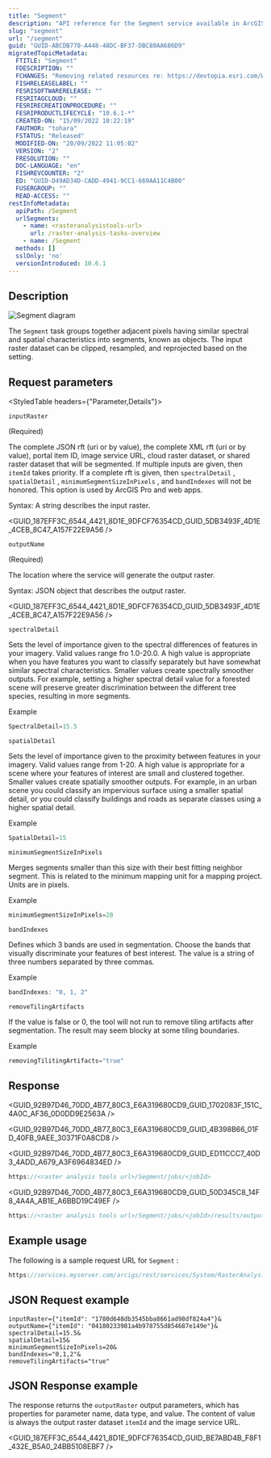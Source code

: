 ```yaml
---
title: "Segment"
description: "API reference for the Segment service available in ArcGIS Enterprise."
slug: "segment"
url: "/segment"
guid: "GUID-ABCDB770-A448-48DC-BF37-DBC80AA686D9"
migratedTopicMetadata:
  FTITLE: "Segment"
  FDESCRIPTION: ""
  FCHANGES: "Removing related resources re: https://devtopia.esri.com/WebGIS/arcgis-rest-api-documentation/issues/191"
  FISHRELEASELABEL: ""
  FESRISOFTWARERELEASE: ""
  FESRITAGCLOUD: ""
  FESRIRECREATIONPROCEDURE: ""
  FESRIPRODUCTLIFECYCLE: "10.6.1-*"
  CREATED-ON: "15/09/2022 10:22:19"
  FAUTHOR: "tohara"
  FSTATUS: "Released"
  MODIFIED-ON: "20/09/2022 11:05:02"
  VERSION: "2"
  FRESOLUTION: ""
  DOC-LANGUAGE: "en"
  FISHREVCOUNTER: "2"
  ED: "GUID-D49AD34D-CADD-4941-9CC1-669AA11C4B00"
  FUSERGROUP: ""
  READ-ACCESS: ""
restInfoMetadata:
  apiPath: /Segment
  urlSegments:
    - name: <rasteranalysistools-url>
      url: /raster-analysis-tasks-overview
    - name: /Segment
  methods: []
  sslOnly: 'no'
  versionIntroduced: 10.6.1
---
```



## Description

![Segment diagram](./images/GUID-667FBC3C-42A6-48C0-8241-E4C110C50FE9-web.png)

The `Segment`  task groups together adjacent pixels having similar spectral and spatial characteristics into segments, known as objects. The input raster dataset can be clipped, resampled, and reprojected based on the setting.

##  Request parameters

<StyledTable headers={"Parameter,Details"}>

<StyledTableRow>

<StyledTableCell cellStyle="markdown">

`inputRaster` 

(Required)

</StyledTableCell>

<StyledTableCell cellStyle="markdown">

The complete JSON rft (uri or by value), the complete XML rft (uri or by value), portal item ID, image service URL, cloud raster dataset, or shared raster dataset that will be segmented. If multiple inputs are given, then `itemId`  takes priority. If a complete rft is given, then `spectralDetail` , `spatialDetail` , `minimumSegmentSizeInPixels` , and `bandIndexes`  will not be honored. This option is used by ArcGIS Pro and web apps.

Syntax: A string describes the input raster.

<GUID_187EFF3C_6544_4421_8D1E_9DFCF76354CD_GUID_5DB3493F_4D1E_4CEB_8C47_A157F22E9A56 />

</StyledTableCell>

</StyledTableRow>

<StyledTableRow>

<StyledTableCell cellStyle="markdown">

`outputName` 

(Required)

</StyledTableCell>

<StyledTableCell cellStyle="markdown">

The location where the service will generate the output raster.

Syntax: JSON object that describes the output raster.

<GUID_187EFF3C_6544_4421_8D1E_9DFCF76354CD_GUID_5DB3493F_4D1E_4CEB_8C47_A157F22E9A56 />

</StyledTableCell>

</StyledTableRow>

<StyledTableRow>

<StyledTableCell cellStyle="markdown">

`spectralDetail` 

</StyledTableCell>

<StyledTableCell cellStyle="markdown">

Sets the level of importance given to the spectral differences of features in your imagery. Valid values range fro 1.0-20.0. A high value is appropriate when you have features you want to classify separately but have somewhat similar spectral characteristics. Smaller values create spectrally smoother outputs. For example, setting a higher spectral detail value for a forested scene will preserve greater discrimination between the different tree species, resulting in more segments.

Example

```javascript
SpectralDetail=15.5
```

 

</StyledTableCell>

</StyledTableRow>

<StyledTableRow>

<StyledTableCell cellStyle="markdown">

`spatialDetail` 

</StyledTableCell>

<StyledTableCell cellStyle="markdown">

Sets the level of importance given to the proximity between features in your imagery. Valid values range from 1-20. A high value is appropriate for a scene where your features of interest are small and clustered together. Smaller values create spatially smoother outputs. For example, in an urban scene you could classify an impervious surface using a smaller spatial detail, or you could classify buildings and roads as separate classes using a higher spatial detail.

Example

```javascript
SpatialDetail=15
```

 

</StyledTableCell>

</StyledTableRow>

<StyledTableRow>

<StyledTableCell cellStyle="markdown">

`minimumSegmentSizeInPixels` 

</StyledTableCell>

<StyledTableCell cellStyle="markdown">

Merges segments smaller than this size with their best fitting neighbor segment. This is related to the minimum mapping unit for a mapping project. Units are in pixels.

Example

```javascript
minimumSegmentSizeInPixels=20
```

 

</StyledTableCell>

</StyledTableRow>

<StyledTableRow>

<StyledTableCell cellStyle="markdown">

`bandIndexes` 

</StyledTableCell>

<StyledTableCell cellStyle="markdown">

Defines which 3 bands are used in segmentation. Choose the bands that visually discriminate your features of best interest. The value is a string of three numbers separated by three commas.

Example

```javascript
bandIndexes: "0, 1, 2"
```

 

</StyledTableCell>

</StyledTableRow>

<StyledTableRow>

<StyledTableCell cellStyle="markdown">

`removeTilingArtifacts` 

</StyledTableCell>

<StyledTableCell cellStyle="markdown">

If the value is false or 0, the tool will not run to remove tiling artifacts after segmentation. The result may seem blocky at some tiling boundaries.

Example

```javascript
removingTilitingArtifacts="true"
```

 

</StyledTableCell>

</StyledTableRow>

</StyledTable>

## Response

<GUID_92B97D46_70DD_4B77_80C3_E6A319680CD9_GUID_1702083F_151C_4A0C_AF36_0D0DD9E2563A />

<GUID_92B97D46_70DD_4B77_80C3_E6A319680CD9_GUID_4B398B66_01FD_40FB_9AEE_30371F0A8CD8 />

<GUID_92B97D46_70DD_4B77_80C3_E6A319680CD9_GUID_ED11CCC7_40D3_4ADD_A679_A3F6964834ED />

```javascript
https://<raster analysis tools url>/Segment/jobs/<jobId>
```

 

<GUID_92B97D46_70DD_4B77_80C3_E6A319680CD9_GUID_50D345C8_14F8_4A4A_AB1E_A6BBD19C49EF />

```javascript
https://<raster analysis tools url>/Segment/jobs/<jobId>/results/outputRaster
```

 

## Example usage

The following is a sample request URL for `Segment` :

```javascript
https://services.myserver.com/arcigs/rest/services/System/RasterAnalysisTools/GPServer/Segment/submitJob
```

 

## JSON Request example

```other
inputRaster={"itemId": "1780d648db3545bba8661ad98df824a4"}&
outputName={"itemId": "04180233981a4b978755d854687e149e"}&
spectralDetail=15.5&
spatialDetail=15&
minimumSegmentSizeInPixels=20&
bandIndexes="0,1,2"&
removeTilingArtifacts="true"
```

 

## JSON Response example

The response returns the `outputRaster`  output parameters, which has properties for parameter name, data type, and value. The content of value is always the output raster dataset `itemId`  and the image service URL.

<GUID_187EFF3C_6544_4421_8D1E_9DFCF76354CD_GUID_BE7ABD4B_F8F1_432E_B5A0_24BB5108EBF7 />
